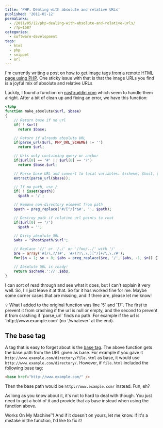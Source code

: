 ---
title: 'PHP: Dealing with absolute and relative URLs'
published: '2011-05-12'
permalinks:
  - /2011/05/12/php-dealing-with-absolute-and-relative-urls/
  - /?p=1587
categories:
  - software-development
tags:
  - html
  - php
  - snippet
  - url
---

I'm currently writing a post on [how to get image tags from a remote HTML page using PHP](/?p=1585). One sticky issue with that is that the image URLs you find is a joyful mix of absolute and relative URLs.

Luckily, I found a function on [nashruddin.com](http://nashruddin.com/PHP_Script_for_Converting_Relative_to_Absolute_URL) which seem to handle them alright. After a bit of clean up and fixing an error, we have this function:

```php
<?php
function make_absolute($url, $base)
{
    // Return base if no url
    if( ! $url)
      return $base;

    // Return if already absolute URL
    if(parse_url($url, PHP_URL_SCHEME) != '')
      return $url;

    // Urls only containing query or anchor
    if($url[0] == '#' || $url[0] == '?')
      return $base.$url;

    // Parse base URL and convert to local variables: $scheme, $host, $path
    extract(parse_url($base));

    // If no path, use /
    if( ! isset($path))
      $path = '/';

    // Remove non-directory element from path
    $path = preg_replace('#/[^/]*$#', '', $path);

    // Destroy path if relative url points to root
    if($url[0] == '/')
      $path = '';

    // Dirty absolute URL
    $abs = "$host$path/$url";

    // Replace '//' or '/./' or '/foo/../' with '/'
    $re = array('#(/\.?/)#', '#/(?!\.\.)[^/]+/\.\./#');
    for($n = 1; $n > 0; $abs = preg_replace($re, '/', $abs, -1, $n)) {}

    // Absolute URL is ready!
    return $scheme.'://'.$abs;
}
```

I can sort of read through and see what it does, but I can't explain it very well. So, I'll just leave it at that. So far it has worked fine for me. Maybe some corner cases that are missing, and if there are, please let me know!

<Note>
  💡 What I added to the original function was line `5` and `17`. The first to
  prevent it from crashing if the url is null or empty, and the second to
  prevent it from crashing if `parse_url` finds no path. For example if the url
  is `http://www.example.com` (no `/whatever` at the end).
</Note>

## The base tag

A tag that is easy to forget about is the [base tag](https://developer.mozilla.org/en-US/docs/Web/HTML/Element/base). The above function gets the base path from the URL given as base. For example if you gave it `http://www.example.com/directory/file.html` as base, it would use `http://www.example.com/directory/`. However, if `file.html` included the following base tag:

```html
<base href="http://www.example.com/" />
```

Then the base path would be `http://www.example.com/` instead. Fun, eh?

As long as you know about it, it's not to hard to deal with though. You just need to get a hold of it and provide that as base instead when using the function above.

Works On My Machine™! And if it doesn't on yours, let me know. If it's a mistake in the function, I'd like to fix it!
